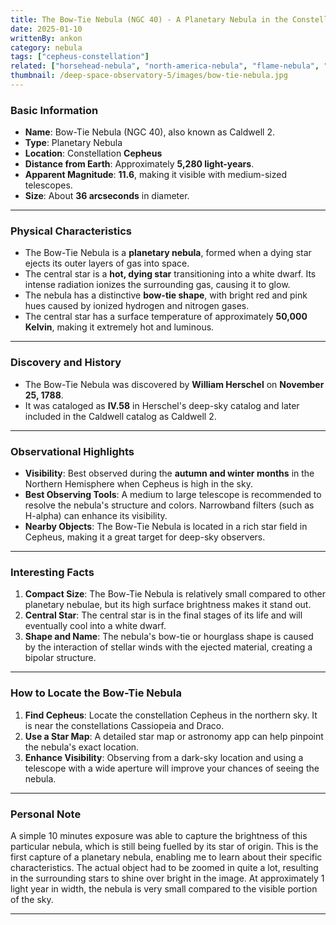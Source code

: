 ```yaml
---
title: The Bow-Tie Nebula (NGC 40) - A Planetary Nebula in the Constellation Cepheus
date: 2025-01-10
writtenBy: ankon
category: nebula
tags: ["cepheus-constellation"]
related: ["horsehead-nebula", "north-america-nebula", "flame-nebula", "fish-head-nebula", "monkey-head-nebula", "jellyfish-nebula", "crescent-nebula"]
thumbnail: /deep-space-observatory-5/images/bow-tie-nebula.jpg
---
```


<Highlight title="The Bow-Tie Nebula (NGC 40)" subtitle="A Planetary Nebula in the Constellation Cepheus" />

### **Basic Information**
- **Name**: Bow-Tie Nebula (NGC 40), also known as Caldwell 2.
- **Type**: Planetary Nebula
- **Location**: Constellation **Cepheus**
- **Distance from Earth**: Approximately **5,280 light-years**.
- **Apparent Magnitude**: **11.6**, making it visible with medium-sized telescopes.
- **Size**: About **36 arcseconds** in diameter.

---

### **Physical Characteristics**
- The Bow-Tie Nebula is a **planetary nebula**, formed when a dying star ejects its outer layers of gas into space.
- The central star is a **hot, dying star** transitioning into a white dwarf. Its intense radiation ionizes the surrounding gas, causing it to glow.
- The nebula has a distinctive **bow-tie shape**, with bright red and pink hues caused by ionized hydrogen and nitrogen gases.
- The central star has a surface temperature of approximately **50,000 Kelvin**, making it extremely hot and luminous.

---

### **Discovery and History**
- The Bow-Tie Nebula was discovered by **William Herschel** on **November 25, 1788**.
- It was cataloged as **IV.58** in Herschel's deep-sky catalog and later included in the Caldwell catalog as Caldwell 2.

---

### **Observational Highlights**
- **Visibility**: Best observed during the **autumn and winter months** in the Northern Hemisphere when Cepheus is high in the sky.
- **Best Observing Tools**: A medium to large telescope is recommended to resolve the nebula's structure and colors. Narrowband filters (such as H-alpha) can enhance its visibility.
- **Nearby Objects**: The Bow-Tie Nebula is located in a rich star field in Cepheus, making it a great target for deep-sky observers.

---

### **Interesting Facts**
1. **Compact Size**: The Bow-Tie Nebula is relatively small compared to other planetary nebulae, but its high surface brightness makes it stand out.
2. **Central Star**: The central star is in the final stages of its life and will eventually cool into a white dwarf.
3. **Shape and Name**: The nebula's bow-tie or hourglass shape is caused by the interaction of stellar winds with the ejected material, creating a bipolar structure.

---

### **How to Locate the Bow-Tie Nebula**
1. **Find Cepheus**: Locate the constellation Cepheus in the northern sky. It is near the constellations Cassiopeia and Draco.
2. **Use a Star Map**: A detailed star map or astronomy app can help pinpoint the nebula's exact location.
3. **Enhance Visibility**: Observing from a dark-sky location and using a telescope with a wide aperture will improve your chances of seeing the nebula.

---

### **Personal Note**
A simple 10 minutes exposure was able to capture the brightness of this particular nebula,
which is still being fuelled by its star of origin. This is the first capture of a planetary nebula,
enabling me to learn about their specific characteristics. The actual object had to be zoomed in
quite a lot, resulting in the surrounding stars to shine over bright in the image. At approximately
1 light year in width, the nebula is very small compared to the visible portion of the sky.

---

